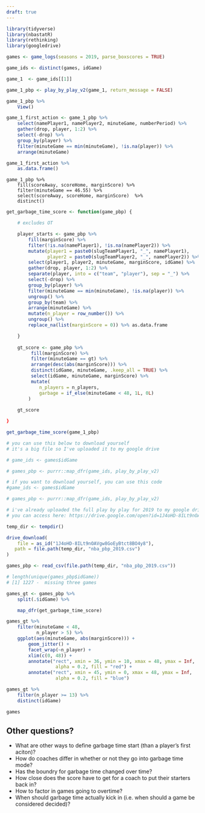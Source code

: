 ```yaml
---
draft: true
---
```


```r

library(tidyverse)
library(nbastatR)
library(rethinking)
library(googledrive)

games <- game_logs(seasons = 2019, parse_boxscores = TRUE)

game_ids <- distinct(games, idGame)

game_1  <- game_ids[[1]]

game_1_pbp <- play_by_play_v2(game_1, return_message = FALSE)
```
```r

game_1_pbp %>%
    View()

```
```r

game_1_first_action <- game_1_pbp %>%
    select(namePlayer1, namePlayer2, minuteGame, numberPeriod) %>%
    gather(drop, player, 1:2) %>%
    select(-drop) %>%
    group_by(player) %>%
    filter(minuteGame == min(minuteGame), !is.na(player)) %>%
    arrange(minuteGame) 

game_1_first_action %>%
    as.data.frame()
```
```ri

game_1_pbp %>% 
    fill(scoreAway, scoreHome, marginScore) %>%
    filter(minuteGame == 46.55) %>%
    select(scoreAway, scoreHome, marginScore)  %>%
    distinct()

```

```r

get_garbage_time_score <- function(game_pbp) {

    # excludes OT

    player_starts <- game_pbp %>%
        fill(marginScore) %>%
        filter(!is.na(namePlayer1), !is.na(namePlayer2)) %>%
        mutate(player1 = paste0(slugTeamPlayer1, "_", namePlayer1),
               player2 = paste0(slugTeamPlayer2, "_", namePlayer2)) %>%
        select(player1, player2, minuteGame, marginScore, idGame) %>%
        gather(drop, player, 1:2) %>%
        separate(player, into = c("team", "player"), sep = "_") %>%
        select(-drop) %>%
        group_by(player) %>%
        filter(minuteGame == min(minuteGame), !is.na(player)) %>%
        ungroup() %>%
        group_by(team) %>%
        arrange(minuteGame) %>%
        mutate(n_player = row_number()) %>% 
        ungroup() %>%
        replace_na(list(marginScore = 0)) %>% as.data.frame

    }
 
    gt_score <- game_pbp %>%
         fill(marginScore) %>%
         filter(minuteGame == gt) %>%
         arrange(desc(abs(marginScore))) %>%
         distinct(idGame, minuteGame, .keep_all = TRUE) %>%
         select(idGame, minuteGame, marginScore) %>%
         mutate(
            n_players = n_players,
            garbage = if_else(minuteGame < 48, 1L, 0L)
        )
 
    gt_score

}

get_garbage_time_score(game_1_pbp)
```

```r
# you can use this below to download yourself
# it's a big file so I've uploaded it to my google drive 

# game_ids <- games$idGame

# games_pbp <- purrr::map_dfr(game_ids, play_by_play_v2)

# if you want to download yourself, you can use this code
#game_ids <- games$idGame

# games_pbp <- purrr::map_dfr(game_ids, play_by_play_v2)

# i've already uploaded the full play by play for 2019 to my google drive. 
# you can access here: https://drive.google.com/open?id=1J4oHD-8ILt9nOAVgw8GoEyBtct8BO4y8

temp_dir <- tempdir()

drive_download(
    file = as_id("1J4oHD-8ILt9nOAVgw8GoEyBtct8BO4y8"),
   path = file.path(temp_dir, "nba_pbp_2019.csv")
)

games_pbp <- read_csv(file.path(temp_dir, "nba_pbp_2019.csv"))

# length(unique(games_pbp$idGame))
# [1] 1227 -  missing three games

games_gt <- games_pbp %>% 
    split(.$idGame) %>% 

    map_dfr(get_garbage_time_score)
```

```r

games_gt %>%
    filter(minuteGame < 48,
           n_player > 5) %>%
    ggplot(aes(minuteGame, abs(marginScore))) +
        geom_jitter() +
        facet_wrap(~n_player) +
        xlim(c(0, 48)) +
        annotate("rect", xmin = 36, ymin = 10, xmax = 48, ymax = Inf,
                  alpha = 0.2, fill = "red") +
        annotate("rect", xmin = 45, ymin = 0, xmax = 48, ymax = Inf,
                  alpha = 0.2, fill = "blue")

```

```r

games_gt %>%
    filter(n_player >= 13) %>% 
    distinct(idGame)

games
```


## Other questions?

- What are other ways to define garbage time start (than a player's first aciton)? 
- How do coaches differ in whether or not they go into garbage time mode? 
- Has the boundry for garbage time changed over time? 
- How close does the score have to get for a coach to put their starters back in?
- How to factor in games going to overtime? 
- When should garbage time actually kick in (i.e. when should a game be considered decided)? 

